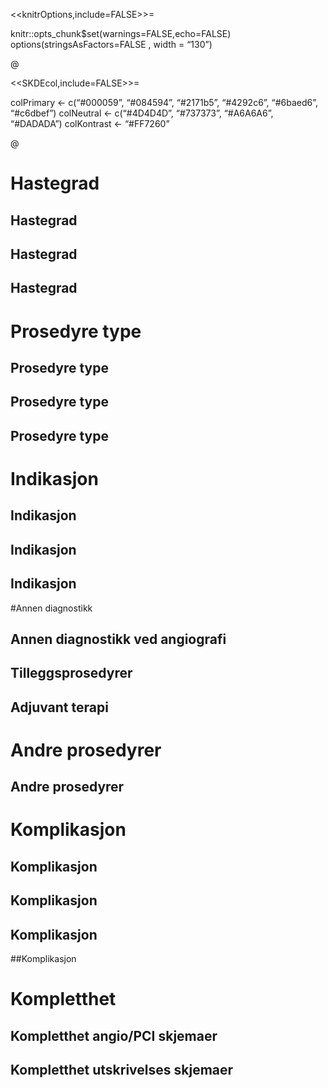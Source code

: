 <<knitrOptions,include=FALSE>>=

knitr::opts_chunk$set(warnings=FALSE,echo=FALSE)
options(stringsAsFactors=FALSE , width = "130")

@ 


<<SKDEcol,include=FALSE>>=

colPrimary <- c("#000059", "#084594", "#2171b5", "#4292c6", "#6baed6", "#c6dbef")
colNeutral <- c("#4D4D4D", "#737373", "#A6A6A6", "#DADADA")
colKontrast <- "#FF7260"

@ 


<!-- <<GetData,include=FALSE>>= -->

<!-- baseName <- "noricStaging" -->

<!-- registryName <- if (exists( "reshID" )) { -->
<!--                     noric::NORICmakeRegistryName( -->
<!--                                baseName = baseName , -->
<!--                                reshID = reshID -->
<!--                            ) -->
<!--                 } else { -->
<!--                     "rapbase" -->
<!--                 } -->

<!-- dbType <- "mysql" -->
<!-- SOQuery <- "SELECT * FROM SkjemaOversikt" -->
<!-- APQuery <- "SELECT * FROM AngioPCIVar" -->
<!-- AnPQuery <- "SELECT * FROM AndreProsedyrerVar" -->

<!-- SO <- rapbase::LoadRegData(registryName, SOQuery, dbType) -->
<!-- AP <- rapbase::LoadRegData(registryName, APQuery, dbType) -->
<!-- AnP <- rapbase::LoadRegData(registryName, AnPQuery, dbType) -->

<!-- showN <- 12 # how many months are displayed -->
<!-- @ -->



<!-- <<AnPPrepare,include=FALSE>>= -->

<!-- AnP$ProsedyreDato <- as.Date( AnP$ProsedyreDato) -->

<!-- AnP$Year <- as.numeric( -->
<!--     format( -->
<!--         x = AnP $ ProsedyreDato , -->
<!--         format = "%Y")) -->

<!-- AnP$nMonth <- as.numeric( -->
<!--     as.factor( -->
<!--         format( -->
<!--             AnP$ProsedyreDato , -->
<!--             format = "%y-%m"))) -->

<!-- AnP $ Day <- as.numeric( -->
<!--     AnP $ ProsedyreDato - min( AnP $ ProsedyreDato , na.rm = TRUE ) ) -->

<!-- AnP <- subset( -->
<!--     x = AnP , -->
<!--     subset = nMonth >= max( nMonth , na.rm = TRUE ) - showN ) -->

<!-- AnP $ Month <- as.factor( -->
<!--     format( -->
<!--         x = AnP $ ProsedyreDato , -->
<!--         format = "%y-%m")) -->

<!-- AnP$AnnenProsType <- factor( -->
<!--     x = AnP$AnnenProsType , -->
<!--     levels = c( -->
<!--         "Høyre hjertekateterisering" , -->
<!--         "Temporær pacemaker" , -->
<!--         "Perikardiocentese" , -->
<!--         "Ventilfilming" , -->
<!--         "Lukking av ASD/PFO" , -->
<!--         "Lukking av venstre aurikkel" , -->
<!--         "Impella") , -->
<!--     labels = c( -->
<!--         "Høyre kat." , -->
<!--         "Temp. pm" , -->
<!--         "Perikardiocentese" , -->
<!--         "Ventilfilming" , -->
<!--         "Lukking ASD/PFO" , -->
<!--         "Lukking v. aurikkel" , -->
<!--         "Impella") -->
<!--     ) -->

<!-- @ -->



<!-- <<SOPrepare,include=FALSE>>= -->

<!-- SO$RegDate <- as.Date( -->
<!--     SO$HovedDato) -->

<!-- SO$Year <- as.numeric( -->
<!--     format( -->
<!--         x = SO$RegDate , -->
<!--         format = "%Y")) -->

<!-- SO$nMonth <- as.numeric( -->
<!--     as.factor( -->
<!--         format( -->
<!--             x = SO$RegDate , -->
<!--             format = "%y-%m"))) -->

<!-- SO <- subset( -->
<!--     x = SO , -->
<!--     subset = -->
<!--         (nMonth > max( nMonth , na.rm = TRUE ) - showN) & -->
<!--         (RegDate < Sys.Date()))     -->


<!--   # crude fix for Feiring and Rikshospitalet which have meaningless test data before 2015 -->
<!-- if ( SO$Sykehusnavn[1] %in% c("Feiring","Rikshospitalet")) SO <- SO [ which( SO$Year >= 2015 ) , ] -->

<!-- SO$Month <- as.factor( -->
<!--     format( -->
<!--         SO$RegDate , -->
<!--         format = "%y-%m")) -->

<!-- @  -->




<!-- <<APprepare,include=FALSE>>= -->

<!-- AP$FodselsDato <- as.Date( AP$FodselsDato) -->

<!-- AP$InnleggelseHenvisendeSykehusDato <- as.Date( AP$InnleggelseHenvisendeSykehusDato) -->

<!-- AP$AnkomstPCIDato <- as.Date( AP$AnkomstPCIDato) -->

<!-- AP$ProsedyreDato <- as.Date( AP$ProsedyreDato) -->

<!-- AP$Sykehusnavn <- factor( AP$Sykehusnavn ) -->

<!-- AP $ AdmissionType <- car::recode( -->
<!--     var = AP $ OverflyttetFra , -->
<!--     recodes = " -->
<!--         'Annet sykehus'='Referred'; -->
<!--         '' = NA; -->
<!--         'Annen  avdeling på sykehuset' = NA; -->
<!--         'Nei, direkte inn til dette sykehus' = 'Directly admitted'; -->
<!--         'Omdirigert ambulanse' = 'Directly admitted'; -->
<!--         ") -->

<!-- AP $ Indikasjon2 <- factor( -->
<!--     car::recode( -->
<!--         var = AP $ Indikasjon , -->
<!--         recodes = " -->
<!--             'Stabil koronarsykdom'='SAP'; -->
<!--             'UAP'='UAP'; -->
<!--             'NSTEMI'='NSTEMI'; -->
<!--             'STEMI'='STEMI'; -->
<!--             'Hjertestans ved STEMI'='STEMI'; -->
<!--             'STEMI > 24h'='STEMI'; -->
<!--             'STEMI/Rescue PCI'='STEMI'; -->
<!--             'Uklare brystsmerter'='Uklare brystsmerter'; -->
<!--             else='Annet'; -->
<!--             ") , -->
<!--     levels = c("Uklare brystsmerter","SAP","UAP","NSTEMI","STEMI","Annet") ) -->


<!-- AP$Funn[which(AP$Funn %in% c("","Ikke konklusiv undersøkelse"))] <- NA -->
<!-- AP$NormaleKar <- as.numeric(AP$Funn == "Normalt /Ateromatos") -->

<!-- @  -->



<!-- <<Daterecodes,include=FALSE>>= -->

<!-- AP$Year <- as.numeric( -->
<!--     format( -->
<!--         x = AP $ ProsedyreDato , -->
<!--         format = "%Y")) -->

<!-- AP$Week <- as.numeric( -->
<!--     format( -->
<!--         x = AP $ ProsedyreDato , -->
<!--         format = "%W")) -->


<!-- AP$nMonth <- as.numeric( -->
<!--     as.factor( -->
<!--         format( -->
<!--             AP$ProsedyreDato , -->
<!--             format = "%y-%m"))) -->

<!-- AP $ Day <- as.numeric( -->
<!--     AP $ ProsedyreDato - min( AP $ ProsedyreDato , na.rm = TRUE ) ) -->

<!-- @  -->



<!-- <<subsetting,include=FALSE>>= -->

<!-- NSTEMI <- subset( -->
<!--     x = AP , -->
<!--     subset = (Indikasjon == "NSTEMI")) -->

<!-- NSTEMI $ Month <- as.factor( -->
<!--     format( -->
<!--         x = NSTEMI $ ProsedyreDato , -->
<!--         format = "%y-%m")) -->


<!-- AP <- subset( -->
<!--     x = AP , -->
<!--     subset = nMonth >= max( nMonth , na.rm = TRUE ) - showN ) -->

<!--  # crude fix for Feiring and Rikshospitalet which have meaningless test data before 2015 -->
<!-- if (AP$Sykehusnavn[1] %in% c("Feiring","Rikshospitalet")) AP <- AP [ which( AP$Year >= 2015 ) , ] -->

<!-- AP $ Month <- as.factor( -->
<!--     format( -->
<!--         x = AP $ ProsedyreDato , -->
<!--         format = "%y-%m")) -->

<!-- @  -->


<!-- \title[Angio/PCI\\\Sexpr{AP$Sykehusnavn[1]}]{Norsk register for invasiv kardiologi (NORIC)\\Månedsrapport Angio/PCI\\ \Sexpr{AP$Sykehusnavn[1]}} -->


<!-- \begin{document} -->
<!-- \begin{tiny} -->

<!-- \maketitle -->


<!-- \section{Hastegrad} -->

# Hastegrad

## Hastegrad
<!-- <<FigNHastegrad,fig.cap="Antall prosedyrer etter hastegrad og måned",fig.width=8,fig.height=4,out.width="\\textwidth">>= -->
<!-- pal <- colPrimary[c(1,3,5)] -->

<!-- op <- par( -->
<!--     mfcol = c (1,1) , -->
<!--     xpd = NA , -->
<!--     mar = c(5.1,4.1,4.1,13.1) , -->
<!--     bg = "#EEEEEE") -->

<!-- barplot( -->
<!--     xtabs( -->
<!--         formula = ~ Hastegrad + Month , -->
<!--         data = AP) , -->
<!--     las = 1 , -->
<!--     xlab = "Måned" , -->
<!--     ylab = "Antall" , -->
<!--     col = pal , -->
<!--     space = 0.2 , -->
<!--     border = FALSE) -->

<!-- legend( -->
<!--     "right" , -->
<!--     inset = -.28 , -->
<!--     bty = "n" , -->
<!--     horiz = FALSE , -->
<!--     fill = pal[3:1], -->
<!--     legend = sort( -->
<!--         unique(AP$Hastegrad) ,  -->
<!--         decreasing = T) , -->
<!--     cex = 1) -->

<!-- @ -->
<!-- \end{frame} -->



## Hastegrad

<!-- <<TabNHastegrad,  results = 'asis'>>= -->
<!-- xtable::print.xtable( -->
<!--     x = xtable::xtable( -->
<!--         x = addmargins( -->
<!--             xtabs( -->
<!--                 formula = ~ Month + Hastegrad , -->
<!--                 data = AP)) , -->
<!--         caption = "Antall registrerte prosedyrer etter hastegrad og måned" , -->
<!--         digits = 0) , -->
<!--     booktabs = TRUE ) -->
<!-- @    -->
<!-- \end{frame} -->



## Hastegrad
<!-- <<TabRHastegrad,  results = 'asis'>>= -->
<!-- xtable::print.xtable( -->
<!--     x = xtable::xtable( -->
<!--         100 * prop.table( -->
<!--             xtabs( -->
<!--                 formula = ~ Month + Hastegrad , -->
<!--                 data = AP) , -->
<!--             margin = 1) , -->
<!--         caption = "Prosentandel prosedyrer etter hastegrad og måned" , -->
<!--         digits = 1) , -->
<!--     booktabs = TRUE ) -->
<!-- @    -->
<!-- \end{frame} -->




# Prosedyre type

## Prosedyre type

<!-- <<FigNProsedyreType,fig.cap="Antall prosedyrer etter type og måned",fig.width=8,fig.height=4,out.width="\\textwidth">>= -->
<!-- pal <- colPrimary[c(1,3,5)] -->

<!-- op <- par( -->
<!--     mfcol = c (1,1) , -->
<!--     xpd = NA , -->
<!--     mar = c(5.1,4.1,4.1,13.1) , -->
<!--     bg = "#EEEEEE") -->

<!-- barplot( -->
<!--     xtabs( -->
<!--         formula = ~ ProsedyreType + Month , -->
<!--         data = AP) , -->
<!--     las = 1 , -->
<!--     xlab = "Måned" , -->
<!--     ylab = "Antall" , -->
<!--     col = pal , -->
<!--     space = 0.2 , -->
<!--     border = FALSE) -->

<!-- legend( -->
<!--     "right" , -->
<!--     inset = -.28 , -->
<!--     bty = "n" , -->
<!--     horiz = FALSE , -->
<!--     fill = pal[3:1], -->
<!--     legend = sort( -->
<!--         unique(AP$ProsedyreType) , -->
<!--         decreasing = TRUE ), -->
<!--     cex = 1) -->

<!-- @ -->
<!-- \end{frame} -->


## Prosedyre type

<!-- <<TabNProsedyreType,  results = 'asis'>>= -->
<!-- xtable::print.xtable( -->
<!--     x = xtable::xtable( -->
<!--         x = addmargins( -->
<!--             xtabs( -->
<!--                 formula = ~ Month + ProsedyreType , -->
<!--                 data = AP)) , -->
<!--         caption = "Antall prosedyrer etter prosedyretype og måned" , -->
<!--         digits = 0) , -->
<!--     booktabs = TRUE ) -->
<!-- @    -->
<!-- \end{frame} -->


## Prosedyre type

<!-- <<TabRProsedyreType,  results = 'asis'>>= -->
<!-- xtable::print.xtable( -->
<!--     x = xtable::xtable( -->
<!--         100 * prop.table( -->
<!--             xtabs( -->
<!--                 formula = ~ Month + ProsedyreType , -->
<!--                 data = AP) , -->
<!--             margin = 1) , -->
<!--         caption = "Prosentandel prosedyrer etter prosedyretype og måned" , -->
<!--         digits = 1) , -->
<!--     booktabs = TRUE ) -->
<!-- @    -->
<!-- \end{frame} -->





# Indikasjon

## Indikasjon

<!-- <<FigNIndikasjon,fig.cap="Antall prosedyrer etter indikasjon og måned",fig.width=12,fig.height=6,out.width="\\textwidth">>= -->

<!-- op <- par( -->
<!--     mfcol = c (1,1) , -->
<!--     xpd = NA , -->
<!--     mar = c(5.1,4.1,4.1,13.1) , -->
<!--     bg = "#EEEEEE") -->

<!-- barplot( -->
<!--     xtabs( -->
<!--         formula = ~ Indikasjon2 + Month , -->
<!--         data = AP) , -->
<!--     las = 1 , -->
<!--     xlab = "Måned" , -->
<!--     ylab = "Antall" , -->
<!--     col = colPrimary[6:1] , -->
<!--     space = 0.2 , -->
<!--     border = FALSE) -->

<!-- legend( -->
<!--     "right" , -->
<!--     inset = -.28 , -->
<!--     bty = "n" , -->
<!--     horiz = FALSE , -->
<!--     fill = colPrimary , -->
<!--     legend = levels(AP$Indikasjon2)[6:1] , -->
<!--     cex = 1) -->

<!-- @ -->
<!-- \end{frame} -->


## Indikasjon

<!-- <<TabNIndikasjon,  results = 'asis'>>= -->
<!-- xtable::print.xtable( -->
<!--     x = xtable::xtable( -->
<!--         x = addmargins( -->
<!--             xtabs( -->
<!--                 formula = ~ Month + Indikasjon2 , -->
<!--                 data = AP)) , -->
<!--         caption = "Antall prosedyrer etter indikasjon og måned" , -->
<!--         digits = 0) , -->
<!--     booktabs = TRUE ) -->
<!-- @    -->
<!-- \end{frame} -->


## Indikasjon

<!-- <<TabRIndikasjon,  results = 'asis'>>= -->
<!-- xtable::print.xtable( -->
<!--     x = xtable::xtable( -->
<!--         100 * prop.table( -->
<!--             xtabs( -->
<!--                 formula = ~ Month + Indikasjon2 , -->
<!--                 data = AP) , -->
<!--             margin = 1) , -->
<!--         caption = "Prosentandel prosedyrer etter indikasjon og måned" , -->
<!--         digits = 1) , -->
<!--     booktabs = TRUE ) -->
<!-- @    -->
<!-- \end{frame} -->





#Annen diagnostikk



<!-- <<TabTillegg,include=FALSE>>= -->

<!-- PrintTabTilleggCol <- function(VAR){ -->

<!--     nVAR <- addmargins( -->
<!--         table( -->
<!--             AP$Month , -->
<!--             addNA( -->
<!--                 factor( -->
<!--                     AP[,VAR] , -->
<!--                     levels = c("Ja","Nei","")))) , -->
<!--         margin = 1 ) -->

<!--     nVARja <- sprintf( -->
<!--         "%3.0f" , -->
<!--         nVAR[ ,  -->
<!--              which(colnames(nVAR)=="Ja") -->
<!--              ] ) -->

<!--     rVAR <- round( -->
<!--         100 * prop.table( -->
<!--                   nVAR , -->
<!--                   margin = 1 ) , -->
<!--         digits = 1 ) -->

<!--     rVARja <- sprintf( -->
<!--         "%4.1f" , -->
<!--         rVAR[ ,  -->
<!--              which(colnames(rVAR)=="Ja") -->
<!--              ] ) -->

<!--     return( -->
<!--         paste( -->
<!--             nVARja , -->
<!--             " (", -->
<!--             rVARja , -->
<!--             ")" , -->
<!--             sep = "")) -->

<!-- } -->

<!-- #  Rotablator,trombeaspirasjon, IABP , -->

<!-- TilleggVars <- c( -->
<!--     "FFR", -->
<!--     "Doppler", -->
<!--     "IVUS", -->
<!--     "OCT", -->
<!--     "IFR", -->
<!--     "NIRS", -->
<!--     "HoyreHjerteKat", -->
<!--     "Perikardiocentese", -->
<!--     "Pacemaker", -->
<!--     "Aortaballongpumpe", -->
<!--     "Impella", -->
<!--     "Trombectomy", -->
<!--     "ECMO", -->
<!--     "AnnenDiag") -->

<!-- IndexMinEnTillegg <- unique( -->
<!--     unlist( -->
<!--         lapply( -->
<!--             X = TilleggVars , -->
<!--             FUN = function(X) which( AP[,X] == "Ja" ) -->
<!--         ) -->
<!--     ) -->
<!-- ) -->

<!-- AP$IngenTillegg <- "Ja" -->
<!-- AP$IngenTillegg[IndexMinEnTillegg] <- "Nei" -->

<!-- TabTillegg <- cbind( -->
<!--     PrintTabTilleggCol("FFR") , -->
<!--     PrintTabTilleggCol("Doppler" ) , -->
<!--     PrintTabTilleggCol("IVUS") , -->
<!--     PrintTabTilleggCol("OCT") , -->
<!--     PrintTabTilleggCol("IFR") , -->
<!--     PrintTabTilleggCol("NIRS") , -->
<!--     PrintTabTilleggCol("HoyreHjerteKat") , -->
<!--     PrintTabTilleggCol("Perikardiocentese") , -->
<!--     PrintTabTilleggCol("Pacemaker") , -->
<!--     PrintTabTilleggCol("Aortaballongpumpe") , -->
<!--     PrintTabTilleggCol("Impella") , -->
<!--     PrintTabTilleggCol("Trombectomy") , -->
<!--     PrintTabTilleggCol("ECMO") , -->
<!--     PrintTabTilleggCol("AnnenDiag") , -->
<!--     PrintTabTilleggCol("IngenTillegg") -->
<!--     ) -->

<!-- TilleggLabels <- c( -->
<!--     "FFR", -->
<!--     "Doppler" , -->
<!--     "IVUS", -->
<!--     "OCT", -->
<!--     "IFR", -->
<!--     "NIRS", -->
<!--     "Høyre kat.", -->
<!--     "Perikardiocentese", -->
<!--     "PM", -->
<!--     "IABP", -->
<!--     "Impella", -->
<!--     "Trombectomy", -->
<!--     "ECMO", -->
<!--     "Annen", -->
<!--     "Ingen") -->

<!-- # AdjuvantTerapi -->

<!-- rownames( TabTillegg ) <- c( levels( AP $ Month ) , "Totalt" ) -->
<!-- colnames( TabTillegg ) <- c( TilleggLabels ) -->

<!-- @  -->



## Annen diagnostikk ved angiografi

<!-- \begin{table}[!tbp] -->
<!-- \caption{Totalt antall (prosent) tilleggsprosedyrer etter måned} -->
<!-- \centering -->

<!-- <<PrintTableTillegg1,results='asis'>>= -->

<!-- Hmisc::latex( -->
<!--     object = TabTillegg[,1:6] , -->
<!--     booktabs = TRUE, -->
<!--     table.env = FALSE , -->
<!--     col.just = rep("r",length(colnames(TabTillegg))) , -->
<!--     center = "none" , -->
<!--     title = "", -->
<!--     file = "") -->

<!-- @ -->

<!-- \end{table} -->
<!-- \end{frame} -->
  
  


## Tilleggsprosedyrer

<!-- \begin{table}[!tbp] -->
<!-- \caption{Totalt antall (prosent) tilleggsprosedyrer etter måned} -->
<!-- \centering -->

<!-- <<PrintTableTillegg2,results='asis'>>= -->

<!-- Hmisc::latex( -->
<!--     object = TabTillegg[,7:8] , -->
<!--     booktabs = TRUE, -->
<!--     table.env = FALSE , -->
<!--     col.just = rep("r",length(colnames(TabTillegg))) , -->
<!--     center = "none" , -->
<!--     title = "", -->
<!--     file = "") -->

<!-- @ -->

<!-- \end{table} -->
<!-- \end{frame} -->




## Adjuvant terapi

<!-- \begin{table}[!tbp] -->
<!-- \caption{Totalt antall (prosent) tilleggsprosedyrer etter måned} -->
<!-- \centering -->

<!-- \resizebox{\textwidth}{!}{ -->

<!-- <<PrintTableTillegg3,results='asis'>>= -->

<!-- Hmisc::latex( -->
<!--     object = TabTillegg[,9:15] , -->
<!--     booktabs = TRUE, -->
<!--     table.env = FALSE , -->
<!--     col.just = rep("r",length(colnames(TabTillegg))) , -->
<!--     center = "none" , -->
<!--     title = "", -->
<!--     file = "") -->

<!-- @ -->
<!-- } -->
<!-- \end{table} -->
<!-- \end{frame} -->




# Andre prosedyrer

## Andre prosedyrer

<!-- <<TabNAndreProsedyrer,  results = 'asis'>>= -->

<!-- TabNAndreProsedyrer <- addmargins( -->
<!--     xtabs( -->
<!--         formula = ~ Month + AnnenProsType , -->
<!--         data = AnP)) -->

<!-- xtable::print.xtable( -->
<!--     x = xtable::xtable( -->
<!--         x = TabNAndreProsedyrer , -->
<!--         caption = "Antall andre prosedyrer (uten angio/PCI  etter prosedyretype og måned" , -->
<!--         digits = 0) , -->
<!--     rotate.colnames = TRUE , -->
<!-- #    scalebox = 0.8 , -->
<!--     booktabs = TRUE ) -->

<!-- @    -->
<!-- \end{frame} -->



# Komplikasjon


## Komplikasjon
<!--   \framesubtitle{ på lab \Sexpr{ paste0( range( AP$ProsedyreDato ) , collapse = ' -- ' )}} -->
<!-- <<TabLabKompl,results='asis'>>= -->

<!-- LabKomplikasjoner <- data.frame( -->
<!--     VarName = c( -->
<!--         "LabKomplikasjon" , -->
<!--         "LabKompAllergiskLettModerat" , -->
<!--         "LabKompAllergiskAlvorlig" , -->
<!--         "LabKompBehkrevendeArytmi" , -->
<!--         "LabKompHemodynamisk" , -->
<!--         "LabKompNeurologisk" , -->
<!--         "LabKompVaskulaerIkkeKoronar" , -->
<!--         "LabKompMistetStent" , -->
<!--         "LabKompVedvarSidegrensokkl" , -->
<!--         "LabKompPerforasjon" , -->
<!--         "LabKompTamponade" , -->
<!--         "LabKompAkuttACBOperasjon" , -->
<!--         "LabKompAnnenAlv" , -->
<!--         "LabKompDod" -->
<!--     ) , -->
<!--     Komplikasjon = c( -->
<!--         "Alle komplikasjoner" , -->
<!--         "Allergisk reaksjon lett/moderat" , -->
<!--         "Allergisk reaksjon alvorlig" , -->
<!--         "Behandlingskrevende arytmi" , -->
<!--         "Hemodynamisk" , -->
<!--         "Neurologisk" , -->
<!--         "Vaskulaer (men ikke koronar)" , -->
<!--         "Mistet stent" , -->
<!--         "Vedvarende sidegrensokklusjon" , -->
<!--         "Perforasjon" , -->
<!--         "Tamponade" , -->
<!--         "Akutt ACB-operasjon fra lab" , -->
<!--         "Annen alvorlig" , -->
<!--         "Død" -->
<!--     ) -->
<!-- ) -->

<!-- LabKomplikasjoner$Antall <- unlist( -->
<!--     lapply( -->
<!--         X = LabKomplikasjoner$VarName , -->
<!--         FUN = function(X) try( -->
<!--                               sum( AP[,X] == "Ja" , na.rm = TRUE ) -->
<!--                               ) -->
<!--         ) -->
<!--     ) -->

<!-- LabKomplikasjoner$Prosent <- round( -->
<!--     100 * LabKomplikasjoner$Antall / dim(AP)[1] , -->
<!--     digits = 1 ) -->

<!-- i.labkomp <- order(LabKomplikasjoner$Prosent) -->

<!-- LabKomplikasjoner <- LabKomplikasjoner[i.labkomp,] -->

<!-- Hmisc::latex( -->
<!--     object = LabKomplikasjoner[,-1] , -->
<!--     booktabs = TRUE, -->
<!--     table.env = FALSE , -->
<!--     col.just = c("l","r","r") , -->
<!--     rowname = NULL , -->
<!-- #    center = "none" , -->
<!--     title = "", -->
<!--     file = "") -->

<!-- @    -->

<!-- \end{frame} -->


## Komplikasjon
<!--   \framesubtitle{på lab \Sexpr{ paste0( range( AP$ProsedyreDato ) , collapse = ' -- ' )}} -->

<!-- <<FigLabKompl,fig.cap="Prosentandel komplikasjoner på laboratoriet",echo=FALSE,fig.pos='!h',fig.width=10,fig.height=5,out.width="\\textwidth">>= -->

<!-- par( -->
<!--     mar = c(4,15,2,2) , -->
<!--     xpd = NA , -->
<!--     las = 1) -->

<!-- lk <- LabKomplikasjoner[,4]; names(lk) <- LabKomplikasjoner[,2] -->

<!-- xBarplot <- barplot( -->
<!--     lk , -->
<!--     xlab = "Andel (%)" , -->
<!--     horiz = TRUE , -->
<!--     border = FALSE ) -->

<!-- text( -->
<!--     x = LabKomplikasjoner[,4] , -->
<!--     y = xBarplot , -->
<!--     pos = 4 , -->
<!--     col = "#000000AA" , -->
<!--     labels = LabKomplikasjoner[,3]) -->

<!-- @    -->

<!-- \end{frame} -->




## Komplikasjon
<!--   \framesubtitle{på avdelingen \Sexpr{paste0( range( AP$ProsedyreDato ) , collapse = ' -- ' )}} -->

<!-- <<TabAvdKompl,results='asis'>>= -->

<!-- AvdKomplikasjoner <- data.frame( -->
<!--     VarName = c( -->
<!--         "AvdKomp" , -->
<!--         "AvdKompAllergisk" , -->
<!--         "AvdKompBlodning" , -->
<!--         "AvdKompVaskulaer" , -->
<!--         "AvdKompNeurologiskKomp" , -->
<!--         "AvdKompNyNyreinsuffisiens" , -->
<!--         "AvdKompTamponade" , -->
<!--         "AvdKompPCI" , -->
<!--         "AvdKompACB" , -->
<!--         "AvdKompHjerteinfarkt" , -->
<!--         "AvdKompAnnenAlvorlig" , -->
<!--         "AvdKompDod" -->
<!--     ) , -->
<!--     Komplikasjon = c( -->
<!--         "Alle komplikasjoner" , -->
<!--         "Allergisk senkomplikasjon" , -->
<!--         "Noen form for blodning" , -->
<!--         "Vaskulaer (men ikke koronare kar)" , -->
<!--         "Neurologisk" , -->
<!--         "Nytilkommet nyreinsuffisiens" , -->
<!--         "Tamponade" , -->
<!--         "Re-PCI (behandlet segment)" , -->
<!--         "ACB-operasjon (ikke fra lab)" , -->
<!--         "Hjerteinfarkt" , -->
<!--         "Annen alvorlig" , -->
<!--         "Død" -->
<!--     ) -->
<!-- ) -->

<!-- AvdKomplikasjoner$Antall <- unlist( -->
<!--     lapply( -->
<!--         X = AvdKomplikasjoner$VarName , -->
<!--         FUN = function(X) try( -->
<!--                               sum( AP[,X] == "Ja" , na.rm = TRUE ) -->
<!--                               ) -->
<!--         ) -->
<!--     ) -->

<!-- AvdKomplikasjoner$Prosent <- round( -->
<!--     100 * AvdKomplikasjoner$Antall / dim(AP)[1] , -->
<!--     digits = 1 ) -->

<!-- i.labkomp <- order(AvdKomplikasjoner$Prosent) -->

<!-- AvdKomplikasjoner <- AvdKomplikasjoner[i.labkomp,] -->

<!-- Hmisc::latex( -->
<!--     object = AvdKomplikasjoner[,-1] , -->
<!--     booktabs = TRUE, -->
<!--     table.env = FALSE , -->
<!--     rowname = NULL , -->
<!--     col.just = c("l","r","r") , -->
<!-- #    center = "none" , -->
<!--     title = "", -->
<!--     file = "") -->

<!-- @    -->

<!-- \end{frame} -->




##Komplikasjon
<!--   \framesubtitle{på avdelingen \Sexpr{paste0( range( AP$ProsedyreDato ) , collapse = ' -- ' )}} -->

<!-- <<FigAvdKompl,fig.cap="Prosentandel komplikasjoner på avdelingen",echo=FALSE,fig.pos='!h',fig.width=10,fig.height=5,out.width="\\textwidth">>= -->

<!-- par( -->
<!--     mar = c(4,15,2,2) , -->
<!--     xpd = NA , -->
<!--     las = 1) -->

<!-- ak <- AvdKomplikasjoner[,4]; names(ak) <- AvdKomplikasjoner[,2] -->

<!-- xBarplot <- barplot( -->
<!--     ak , -->
<!--     xlab = "Andel (%)" , -->
<!--     horiz = TRUE , -->
<!--     border = FALSE -->
<!--     ) -->

<!-- text( -->
<!--     x = AvdKomplikasjoner[,4] , -->
<!--     y = xBarplot , -->
<!--     pos = 4 , -->
<!--     col = "#000000AA" , -->
<!--     labels = AvdKomplikasjoner[,3]) -->

<!-- @  -->

<!-- \end{frame} -->




# Kompletthet

## Kompletthet angio/PCI skjemaer

<!-- <<SOtab1,results='asis'>>= -->

<!-- nSOA <- with( -->
<!--     SO[ which( SO$Skjemanavn == "AngioPCI" ) , ] , -->
<!--     table( -->
<!--         Month , -->
<!--         factor( -->
<!--             SkjemaStatus, -->
<!--             levels=c(0,-1,1) , -->
<!--             labels = c("Tomt","Begynt","Ferdigstilt")))) -->

<!-- rSOA <- round( -->
<!--     100 * prop.table( -->
<!--               nSOA , -->
<!--               margin = 1 ) , -->
<!--     digits = 1 ) -->

<!-- TABkompletthet <- cbind( -->
<!--     rowSums(nSOA) , -->
<!--     nSOA[ , which( colnames(nSOA)=="Ferdigstilt" ) ] , -->
<!--     rSOA[ , which( colnames(rSOA)=="Ferdigstilt" ) ] ) -->
<!-- colnames(TABkompletthet) <- c("Totalt","Ferdigstilt","Prosent") -->

<!-- xtable::print.xtable( -->
<!--     x = xtable::xtable( -->
<!--         x = TABkompletthet , -->
<!--         caption = "Antall hoved registreringsskjemaer etter måned" , -->
<!--         digits = c(0,0,0,1)) , -->
<!--     booktabs = TRUE ) -->

<!-- @    -->
<!-- \end{frame} -->



## Kompletthet utskrivelses skjemaer

<!-- <<SOtab2,results='asis'>>= -->

<!-- nSOU <- with( -->
<!--     SO[ which( SO$Skjemanavn == "Utskrivelse" ) , ] , -->
<!--     table( -->
<!--         Month , -->
<!--         factor( -->
<!--             SkjemaStatus, -->
<!--             levels=c(0,-1,1) , -->
<!--             labels = c("Tomt","Begynt","Ferdigstilt")))) -->

<!-- rSOU <- round( -->
<!--     100 * prop.table( -->
<!--               nSOU , -->
<!--               margin = 1 ) , -->
<!--     digits = 1 ) -->

<!-- TABkompletthet <- cbind( -->
<!--     rowSums(nSOU) , -->
<!--     nSOU[ , which( colnames(nSOU)=="Ferdigstilt" ) ] , -->
<!--     rSOU[ , which( colnames(rSOU)=="Ferdigstilt" ) ] ) -->
<!-- colnames(TABkompletthet) <- c("Totalt","Ferdigstilt","Prosent") -->

<!-- xtable::print.xtable( -->
<!--     x = xtable::xtable( -->
<!--         x = TABkompletthet , -->
<!--         caption = "Antall utskrivelsesskjemaer etter måned" , -->
<!--         digits = c(0,0,0,1)) , -->
<!--     booktabs = TRUE ) -->

<!-- @    -->
<!-- \end{frame} -->




<!-- \end{tiny} -->
<!-- \end{document} -->
